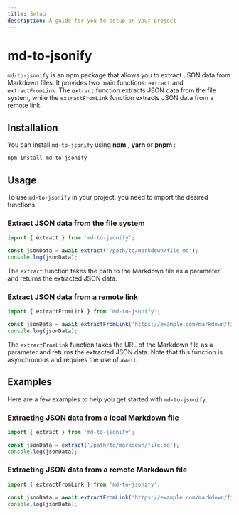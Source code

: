 ```yaml
---
title: Setup 
description: A guide for you to setup on your project
---
```


# md-to-jsonify

`md-to-jsonify` is an npm package that allows you to extract JSON data from Markdown files. It provides two main functions: `extract` and `extractFromLink`. The `extract` function extracts JSON data from the file system, while the `extractFromLink` function extracts JSON data from a remote link.

## Installation

You can install `md-to-jsonify` using **npm** ,  **yarn**  or **pnpm** :

```bash
npm install md-to-jsonify
```



## Usage

To use `md-to-jsonify` in your project, you need to import the desired functions.

### Extract JSON data from the file system

```javascript
import { extract } from 'md-to-jsonify';

const jsonData = await extract('/path/to/markdown/file.md');
console.log(jsonData);
```

The `extract` function takes the path to the Markdown file as a parameter and returns the extracted JSON data.

### Extract JSON data from a remote link

```javascript
import { extractFromLink } from 'md-to-jsonify';

const jsonData = await extractFromLink('https://example.com/markdown/file.md');
console.log(jsonData);
```

The `extractFromLink` function takes the URL of the Markdown file as a parameter and returns the extracted JSON data. Note that this function is asynchronous and requires the use of `await`.

## Examples

Here are a few examples to help you get started with `md-to-jsonify`.

### Extracting JSON data from a local Markdown file

```javascript
import { extract } from 'md-to-jsonify';

const jsonData = extract('/path/to/markdown/file.md');
console.log(jsonData);
```

### Extracting JSON data from a remote Markdown file

```javascript
import { extractFromLink } from 'md-to-jsonify';

const jsonData = await extractFromLink('https://example.com/markdown/file.md');
console.log(jsonData);
```